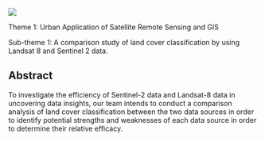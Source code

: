 ![](images/logo.jpg)

Theme 1: Urban Application of Satellite Remote Sensing and GIS

Sub-theme 1: A comparison study of land cover classification by using Landsat 8 and Sentinel 2 data.

## Abstract

To investigate the efficiency of Sentinel-2 data and Landsat-8 data in uncovering data insights, our team intends to conduct a comparison analysis of land cover classification between the two data sources in order to identify potential strengths and weaknesses of each data source in order to determine their relative efficacy.

